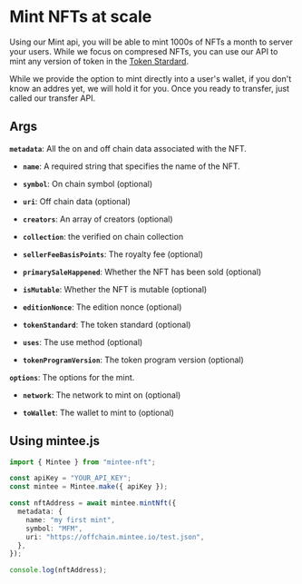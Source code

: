 # Mint NFTs at scale

Using our Mint api, you will be able to mint 1000s of NFTs a month to server your users. While we focus on compresed NFTs, you can use our API to mint any version of token in the [Token Stardard](https://docs.metaplex.com/programs/token-metadata/token-standard).

While we provide the option to mint directly into a user's wallet, if you don't know an addres yet, we will hold it for you. Once you ready to transfer, just called our transfer API.

## Args

**`metadata`**: All the on and off chain data associated with the NFT.

- **`name`**: A required string that specifies the name of the NFT.

- **`symbol`**: On chain symbol (optional)

- **`uri`**: Off chain data (optional)

- **`creators`**: An array of creators (optional)

- **`collection`**: the verified on chain collection

- **`sellerFeeBasisPoints`**: The royalty fee (optional)

- **`primarySaleHappened`**: Whether the NFT has been sold (optional)

- **`isMutable`**: Whether the NFT is mutable (optional)

- **`editionNonce`**: The edition nonce (optional)

- **`tokenStandard`**: The token standard (optional)

- **`uses`**: The use method (optional)

- **`tokenProgramVersion`**: The token program version (optional)

**`options`**: The options for the mint.

- **`network`**: The network to mint on (optional)

- **`toWallet`**: The wallet to mint to (optional)

## Using mintee.js

```typescript filename="typescript" {6} copy
import { Mintee } from "mintee-nft";

const apiKey = "YOUR_API_KEY";
const mintee = Mintee.make({ apiKey });

const nftAddress = await mintee.mintNft({
  metadata: {
    name: "my first mint",
    symbol: "MFM",
    uri: "https://offchain.mintee.io/test.json",
  },
});

console.log(nftAddress);
```
